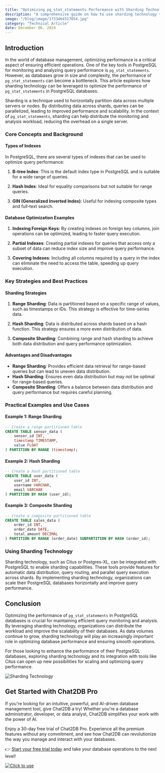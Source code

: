 ```yaml
---
title: "Optimizing pg_stat_statements Performance with Sharding Technology"
description: "A comprehensive guide on how to use sharding technology to optimize pg_stat_statements performance in PostgreSQL databases."
image: "/blog/image/1733464317054.jpg"
category: "Technical Article"
date: December 06, 2024
---
```


## Introduction

In the world of database management, optimizing performance is a critical aspect of ensuring efficient operations. One of the key tools in PostgreSQL for monitoring and analyzing query performance is `pg_stat_statements`. However, as databases grow in size and complexity, the performance of `pg_stat_statements` can become a bottleneck. This article explores how sharding technology can be leveraged to optimize the performance of `pg_stat_statements` in PostgreSQL databases.

Sharding is a technique used to horizontally partition data across multiple servers or nodes. By distributing data across shards, queries can be parallelized, leading to improved performance and scalability. In the context of `pg_stat_statements`, sharding can help distribute the monitoring and analysis workload, reducing the overhead on a single server.

### Core Concepts and Background

#### Types of Indexes

In PostgreSQL, there are several types of indexes that can be used to optimize query performance:

1. **B-tree Index**: This is the default index type in PostgreSQL and is suitable for a wide range of queries.

2. **Hash Index**: Ideal for equality comparisons but not suitable for range queries.

3. **GIN (Generalized Inverted Index)**: Useful for indexing composite types and full-text search.

#### Database Optimization Examples

1. **Indexing Foreign Keys**: By creating indexes on foreign key columns, join operations can be optimized, leading to faster query execution.

2. **Partial Indexes**: Creating partial indexes for queries that access only a subset of data can reduce index size and improve query performance.

3. **Covering Indexes**: Including all columns required by a query in the index can eliminate the need to access the table, speeding up query execution.

### Key Strategies and Best Practices

#### Sharding Strategies

1. **Range Sharding**: Data is partitioned based on a specific range of values, such as timestamps or IDs. This strategy is effective for time-series data.

2. **Hash Sharding**: Data is distributed across shards based on a hash function. This strategy ensures a more even distribution of data.

3. **Composite Sharding**: Combining range and hash sharding to achieve both data distribution and query performance optimization.

#### Advantages and Disadvantages

- **Range Sharding**: Provides efficient data retrieval for range-based queries but can lead to uneven data distribution.
- **Hash Sharding**: Ensures even data distribution but may not be optimal for range-based queries.
- **Composite Sharding**: Offers a balance between data distribution and query performance but requires careful planning.

### Practical Examples and Use Cases

#### Example 1: Range Sharding

```sql
-- Create a range partitioned table
CREATE TABLE sensor_data (
    sensor_id INT,
    timestamp TIMESTAMP,
    value FLOAT
) PARTITION BY RANGE (timestamp);
```

#### Example 2: Hash Sharding

```sql
-- Create a hash partitioned table
CREATE TABLE user_data (
    user_id INT,
    username VARCHAR,
    email VARCHAR
) PARTITION BY HASH (user_id);
```

#### Example 3: Composite Sharding

```sql
-- Create a composite partitioned table
CREATE TABLE sales_data (
    order_id INT,
    order_date DATE,
    total_amount DECIMAL
) PARTITION BY RANGE (order_date) SUBPARTITION BY HASH (order_id);
```

### Using Sharding Technology

Sharding technology, such as Citus or Postgres-XL, can be integrated with PostgreSQL to enable sharding capabilities. These tools provide features for automatic data distribution, query routing, and parallel query execution across shards. By implementing sharding technology, organizations can scale their PostgreSQL databases horizontally and improve query performance.

## Conclusion

Optimizing the performance of `pg_stat_statements` in PostgreSQL databases is crucial for maintaining efficient query monitoring and analysis. By leveraging sharding technology, organizations can distribute the workload and improve the scalability of their databases. As data volumes continue to grow, sharding technology will play an increasingly important role in optimizing database performance and ensuring smooth operations.

For those looking to enhance the performance of their PostgreSQL databases, exploring sharding technology and its integration with tools like Citus can open up new possibilities for scaling and optimizing query performance.

![Sharding Technology](https://example.com/sharding-technology.jpg)

## Get Started with Chat2DB Pro

If you're looking for an intuitive, powerful, and AI-driven database management tool, give Chat2DB a try! Whether you're a database administrator, developer, or data analyst, Chat2DB simplifies your work with the power of AI.

Enjoy a 30-day free trial of Chat2DB Pro. Experience all the premium features without any commitment, and see how Chat2DB can revolutionize the way you manage and interact with your databases.

👉 [Start your free trial today](https://chat2db.ai/pricing) and take your database operations to the next level!


[![Click to use](/image/blog/bg/chat2db.jpg)](https://chat2db.ai/)
